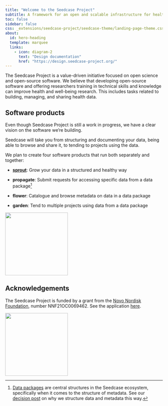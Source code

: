 ```yaml
---
title: "Welcome to the Seedcase Project"
subtitle: A framework for an open and scalable infrastructure for health data
toc: false
sidebar: false
css: _extensions/seedcase-project/seedcase-theme/landing-page-theme.css
about:
  id: hero-heading
  template: marquee
  links:
    - icon: diagram-2
      text: "Design documentation"
      href: "https://design.seedcase-project.org/"
---
```


::: {#hero-heading}
The Seedcase Project is a value-driven initiative focused on open
science and open-source software. We believe that developing open-source
software and offering researchers training in technical skills and
knowledge can improve health and well-being research. This includes
tasks related to building, managing, and sharing health data.
:::


<!-- TODO: List overview of purposes/principles here? -->

::::::: full-width-banner
## Software products

::::: grid
::: g-col-8
Even though Seedcase Project is still a work in progress, we have a
clear vision on the software we’re building.

Seedcase will take you from structuring and documenting your data, being
able to browse and share it, to tending to projects using the data.

We plan to create four software products that run both separately and
together:

-   [**sprout**](https://github.com/seedcase-project/seedcase-sprout):
    Grow your data in a structured and healthy way

-   **propagate**: Submit requests for accessing specific data from a
    data package[^1]

-   **flower**: Catalogue and browse metadata on data in a data package

-   **garden**: Tend to multiple projects using data from a data package
:::

::: g-col-4
![](_extensions/seedcase-project/seedcase-theme/logos/software-product-logos.svg){fig-alt="The logos of the Seedcase software products."
fig-align="right" width="200px"}
:::
:::::
::::::

[^1]: [Data packages](https://datapackage.org/) are central structures
    in the Seedcase ecosystem, specifically when it comes to the
    structure of metadata. See our [decision
    post](https://decisions.seedcase-project.org/why-frictionless-data/)
    on why we structure data and metadata this way.

## Acknowledgements {#acknowledgements}

::::: {layout="[60, 40]"}
::: {#acknowledgements-left}
The Seedcase Project is funded by a grant from the [Novo Nordisk
Foundation](https://novonordiskfonden.dk/en/), number NNF21OC0069462.
See the application
[here](https://seedcase-project.org/about/history/nnf-application).
:::

::: {#acknowledgements-right}
![](_extensions/seedcase-project/seedcase-theme/logos/nnf-logo.png){fig-alt="The Novo Nordisk Foundation logo"
width="200px"}
:::
:::::
